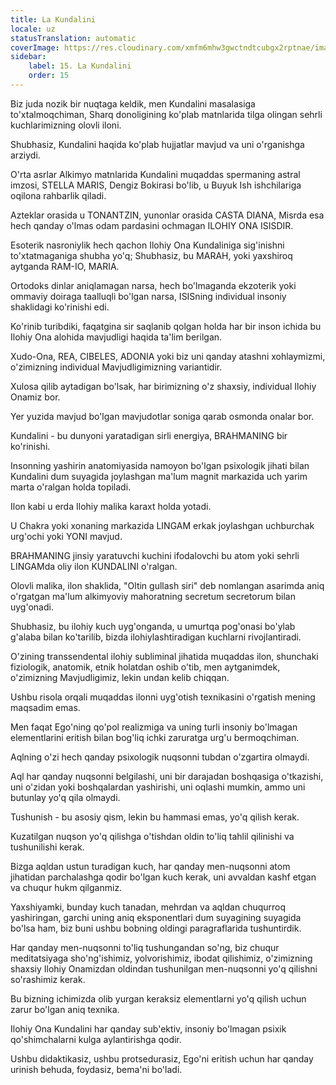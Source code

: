 ```yaml
---
title: La Kundalini
locale: uz
statusTranslation: automatic
coverImage: https://res.cloudinary.com/xmfm6mhw3gwctndtcubgx2rptnae/image/upload/v1741354419/small_cover_la_gran_rebelion_28716e29d2.webp
sidebar:
    label: 15. La Kundalini
    order: 15
---
```

Biz juda nozik bir nuqtaga keldik, men Kundalini masalasiga to'xtalmoqchiman, Sharq donoligining ko'plab matnlarida tilga olingan sehrli kuchlarimizning olovli iloni.

Shubhasiz, Kundalini haqida ko'plab hujjatlar mavjud va uni o'rganishga arziydi.

O'rta asrlar Alkimyo matnlarida Kundalini muqaddas spermaning astral imzosi, STELLA MARIS, Dengiz Bokirasi bo'lib, u Buyuk Ish ishchilariga oqilona rahbarlik qiladi.

Azteklar orasida u TONANTZIN, yunonlar orasida CASTA DIANA, Misrda esa hech qanday o'lmas odam pardasini ochmagan ILOHIY ONA ISISDIR.

Esoterik nasroniylik hech qachon Ilohiy Ona Kundaliniga sig'inishni to'xtatmaganiga shubha yo'q; Shubhasiz, bu MARAH, yoki yaxshiroq aytganda RAM-IO, MARIA.

Ortodoks dinlar aniqlamagan narsa, hech bo'lmaganda ekzoterik yoki ommaviy doiraga taalluqli bo'lgan narsa, ISISning individual insoniy shaklidagi ko'rinishi edi.

Ko'rinib turibdiki, faqatgina sir saqlanib qolgan holda har bir inson ichida bu Ilohiy Ona alohida mavjudligi haqida ta'lim berilgan.

Xudo-Ona, REA, CIBELES, ADONIA yoki biz uni qanday atashni xohlaymizmi, o'zimizning individual Mavjudligimizning variantidir.

Xulosa qilib aytadigan bo'lsak, har birimizning o'z shaxsiy, individual Ilohiy Onamiz bor.

Yer yuzida mavjud bo'lgan mavjudotlar soniga qarab osmonda onalar bor.

Kundalini - bu dunyoni yaratadigan sirli energiya, BRAHMANING bir ko'rinishi.

Insonning yashirin anatomiyasida namoyon bo'lgan psixologik jihati bilan Kundalini dum suyagida joylashgan ma'lum magnit markazida uch yarim marta o'ralgan holda topiladi.

Ilon kabi u erda Ilohiy malika karaxt holda yotadi.

U Chakra yoki xonaning markazida LINGAM erkak joylashgan uchburchak urg'ochi yoki YONI mavjud.

BRAHMANING jinsiy yaratuvchi kuchini ifodalovchi bu atom yoki sehrli LINGAMda oliy ilon KUNDALINI o'ralgan.

Olovli malika, ilon shaklida, "Oltin gullash siri" deb nomlangan asarimda aniq o'rgatgan ma'lum alkimyoviy mahoratning secretum secretorum bilan uyg'onadi.

Shubhasiz, bu ilohiy kuch uyg'onganda, u umurtqa pog'onasi bo'ylab g'alaba bilan ko'tarilib, bizda ilohiylashtiradigan kuchlarni rivojlantiradi.

O'zining transsendental ilohiy subliminal jihatida muqaddas ilon, shunchaki fiziologik, anatomik, etnik holatdan oshib o'tib, men aytganimdek, o'zimizning Mavjudligimiz, lekin undan kelib chiqqan.

Ushbu risola orqali muqaddas ilonni uyg'otish texnikasini o'rgatish mening maqsadim emas.

Men faqat Ego'ning qo'pol realizmiga va uning turli insoniy bo'lmagan elementlarini eritish bilan bog'liq ichki zaruratga urg'u bermoqchiman.

Aqlning o'zi hech qanday psixologik nuqsonni tubdan o'zgartira olmaydi.

Aql har qanday nuqsonni belgilashi, uni bir darajadan boshqasiga o'tkazishi, uni o'zidan yoki boshqalardan yashirishi, uni oqlashi mumkin, ammo uni butunlay yo'q qila olmaydi.

Tushunish - bu asosiy qism, lekin bu hammasi emas, yo'q qilish kerak.

Kuzatilgan nuqson yo'q qilishga o'tishdan oldin to'liq tahlil qilinishi va tushunilishi kerak.

Bizga aqldan ustun turadigan kuch, har qanday men-nuqsonni atom jihatidan parchalashga qodir bo'lgan kuch kerak, uni avvaldan kashf etgan va chuqur hukm qilganmiz.

Yaxshiyamki, bunday kuch tanadan, mehrdan va aqldan chuqurroq yashiringan, garchi uning aniq eksponentlari dum suyagining suyagida bo'lsa ham, biz buni ushbu bobning oldingi paragraflarida tushuntirdik.

Har qanday men-nuqsonni to'liq tushungandan so'ng, biz chuqur meditatsiyaga sho'ng'ishimiz, yolvorishimiz, ibodat qilishimiz, o'zimizning shaxsiy Ilohiy Onamizdan oldindan tushunilgan men-nuqsonni yo'q qilishni so'rashimiz kerak.

Bu bizning ichimizda olib yurgan keraksiz elementlarni yo'q qilish uchun zarur bo'lgan aniq texnika.

Ilohiy Ona Kundalini har qanday sub'ektiv, insoniy bo'lmagan psixik qo'shimchalarni kulga aylantirishga qodir.

Ushbu didaktikasiz, ushbu protsedurasiz, Ego'ni eritish uchun har qanday urinish behuda, foydasiz, bema'ni bo'ladi.

